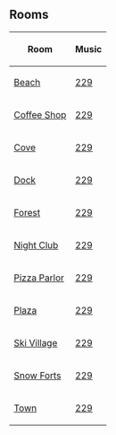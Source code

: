 

==Rooms==
<center>
{|class="wikitable" border="1"
!Room!!Music
|-
|[[Media:Beach44.swf|Beach]]||[[Media:Music229.swf|229]]
|-
|[[Media:RoomsCoffee-WinterFiesta2008.swf|Coffee Shop]]||[[Media:Music229.swf|229]]
|-
|[[Media:Cove42.swf|Cove]]||[[Media:Music229.swf|229]]
|-
|[[Media:Dock43.swf|Dock]]||[[Media:Music229.swf|229]]
|-
|[[Media:Forest42.swf|Forest]]||[[Media:Music229.swf|229]]
|-
|[[Media:Dance43.swf|Night Club]]||[[Media:Music229.swf|229]]
|-
|[[Media:Pizza45.swf|Pizza Parlor]]||[[Media:Music229.swf|229]]
|-
|[[Media:Plaza47.swf|Plaza]]||[[Media:Music229.swf|229]]
|-
|[[Media:RoomsVillage-WinterFiesta2008.swf|Ski Village]]||[[Media:Music229.swf|229]]
|-
|[[Media:RoomsForts-WinterFiesta2008.swf|Snow Forts]] ||[[Media:Music229.swf|229]]
|-
|[[Media:RoomsTown-WinterFiesta2008.swf|Town]]||[[Media:Music229.swf|229]]
|}
</center>

{{Parties}}

